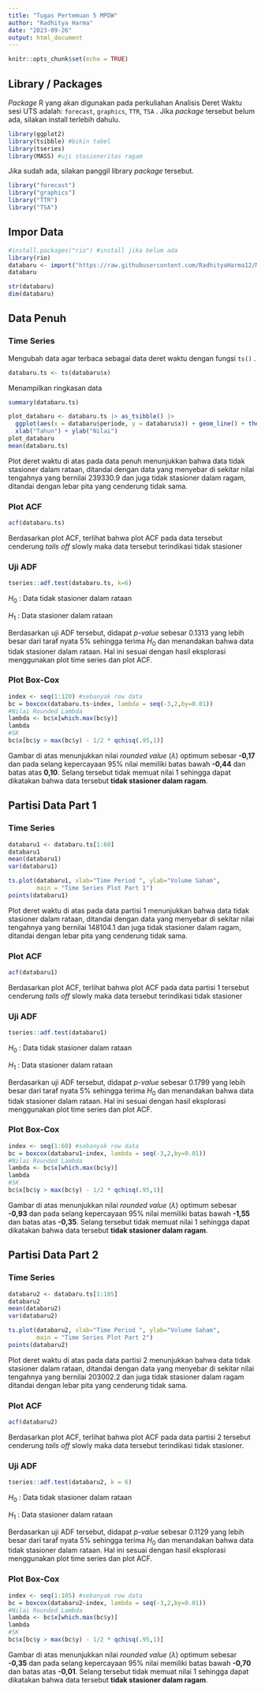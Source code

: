 ```yaml
---
title: "Tugas Pertemuan 5 MPDW"
author: "Radhitya Harma"
date: "2023-09-26"
output: html_document
---
```


```r
knitr::opts_chunk$set(echo = TRUE)
```

## Library / Packages

*Package* R yang akan digunakan pada perkuliahan Analisis Deret Waktu sesi UTS adalah: `forecast`, `graphics`, `TTR`, `TSA` . Jika *package* tersebut belum ada, silakan install terlebih dahulu.

```r
library(ggplot2)
library(tsibble) #bikin tabel
library(tseries)
library(MASS) #uji stasioneritas ragam
```

Jika sudah ada, silakan panggil library *package* tersebut.

```r
library("forecast")
library("graphics")
library("TTR")
library("TSA")
```

## Impor Data

```r
#install.packages("rio") #install jika belum ada
library(rio)
databaru <- import("https://raw.githubusercontent.com/RadhityaHarma12/MPDW/main/Pertemuan%205/databaru.csv")
databaru
```

```r
str(databaru)
dim(databaru)
```

## Data Penuh

### Time Series

Mengubah data agar terbaca sebagai data deret waktu dengan fungsi `ts()` .

```r
databaru.ts <- ts(databaru$x)
```

Menampilkan ringkasan data

```r
summary(databaru.ts)
```

```r
plot_databaru <- databaru.ts |> as_tsibble() |> 
  ggplot(aes(x = databaru$periode, y = databaru$x)) + geom_line() + theme_bw() +
  xlab("Tahun") + ylab("Nilai")
plot_databaru
mean(databaru.ts)
```

Plot deret waktu di atas pada data penuh menunjukkan bahwa data tidak stasioner dalam rataan, ditandai dengan data yang menyebar di sekitar nilai tengahnya yang bernilai 239330.9 dan juga tidak stasioner dalam ragam, ditandai dengan lebar pita yang cenderung tidak sama.

### Plot ACF

```r
acf(databaru.ts)
```

Berdasarkan plot ACF, terlihat bahwa plot ACF pada data tersebut cenderung *tails off* slowly maka data tersebut terindikasi tidak stasioner

### Uji ADF

```r
tseries::adf.test(databaru.ts, k=6)
```

$H_0$ : Data tidak stasioner dalam rataan

$H_1$ : Data stasioner dalam rataan

Berdasarkan uji ADF tersebut, didapat *p-value* sebesar 0.1313 yang lebih besar dari taraf nyata 5% sehingga terima $H_0$ dan menandakan bahwa data tidak stasioner dalam rataan. Hal ini sesuai dengan hasil eksplorasi menggunakan plot time series dan plot ACF.

### Plot Box-Cox

```r
index <- seq(1:120) #sebanyak row data
bc = boxcox(databaru.ts~index, lambda = seq(-3,2,by=0.01)) 
#Nilai Rounded Lambda
lambda <- bc$x[which.max(bc$y)]
lambda
#SK
bc$x[bc$y > max(bc$y) - 1/2 * qchisq(.95,1)]
```

Gambar di atas menunjukkan nilai *rounded value* ($\lambda$) optimum sebesar **-0,17** dan pada selang kepercayaan 95% nilai memiliki batas bawah **-0,44** dan batas atas **0,10**. Selang tersebut tidak memuat nilai 1 sehingga dapat dikatakan bahwa data tersebut **tidak stasioner dalam ragam**.

## Partisi Data Part 1

### Time Series

```r
databaru1 <- databaru.ts[1:60]
databaru1
mean(databaru1)
var(databaru1)

```

```r
ts.plot(databaru1, xlab="Time Period ", ylab="Volume Saham", 
        main = "Time Series Plot Part 1")
points(databaru1)
```

Plot deret waktu di atas pada data partisi 1 menunjukkan bahwa data tidak stasioner dalam rataan, ditandai dengan data yang menyebar di sekitar nilai tengahnya yang bernilai 148104.1 dan juga tidak stasioner dalam ragam, ditandai dengan lebar pita yang cenderung tidak sama.

### 

### Plot ACF

```r
acf(databaru1)
```

Berdasarkan plot ACF, terlihat bahwa plot ACF pada data partisi 1 tersebut cenderung *tails off* slowly maka data tersebut terindikasi tidak stasioner

### Uji ADF

```r
tseries::adf.test(databaru1)
```

$H_0$ : Data tidak stasioner dalam rataan

$H_1$ : Data stasioner dalam rataan

Berdasarkan uji ADF tersebut, didapat *p-value* sebesar 0.1799 yang lebih besar dari taraf nyata 5% sehingga terima $H_0$ dan menandakan bahwa data tidak stasioner dalam rataan. Hal ini sesuai dengan hasil eksplorasi menggunakan plot time series dan plot ACF.

### Plot Box-Cox

```r
index <- seq(1:60) #sebanyak row data
bc = boxcox(databaru1~index, lambda = seq(-3,2,by=0.01)) 
#Nilai Rounded Lambda
lambda <- bc$x[which.max(bc$y)]
lambda
#SK
bc$x[bc$y > max(bc$y) - 1/2 * qchisq(.95,1)]
```

Gambar di atas menunjukkan nilai *rounded value* ($\lambda$) optimum sebesar **-0,93** dan pada selang kepercayaan 95% nilai memiliki batas bawah **-1,55** dan batas atas **-0,35**. Selang tersebut tidak memuat nilai 1 sehingga dapat dikatakan bahwa data tersebut **tidak stasioner dalam ragam**.

## Partisi Data Part 2

### Time Series

```r
databaru2 <- databaru.ts[1:105]
databaru2
mean(databaru2)
var(databaru2)
```

```r
ts.plot(databaru2, xlab="Time Period ", ylab="Volume Saham", 
        main = "Time Series Plot Part 2")
points(databaru2)
```

Plot deret waktu di atas pada data partisi 2 menunjukkan bahwa data tidak stasioner dalam rataan, ditandai dengan data yang menyebar di sekitar nilai tengahnya yang bernilai 203002.2 dan juga tidak stasioner dalam ragam ditandai dengan lebar pita yang cenderung tidak sama.

### Plot ACF

```r
acf(databaru2)
```

Berdasarkan plot ACF, terlihat bahwa plot ACF pada data partisi 2 tersebut cenderung *tails off* slowly maka data tersebut terindikasi tidak stasioner.

### Uji ADF

```r
tseries::adf.test(databaru2, k = 6)
```

$H_0$ : Data tidak stasioner dalam rataan

$H_1$ : Data stasioner dalam rataan

Berdasarkan uji ADF tersebut, didapat *p-value* sebesar 0.1129 yang lebih besar dari taraf nyata 5% sehingga terima $H_0$ dan menandakan bahwa data tidak stasioner dalam rataan. Hal ini sesuai dengan hasil eksplorasi menggunakan plot time series dan plot ACF.

### Plot Box-Cox

```r
index <- seq(1:105) #sebanyak row data
bc = boxcox(databaru2~index, lambda = seq(-3,2,by=0.01)) 
#Nilai Rounded Lambda
lambda <- bc$x[which.max(bc$y)]
lambda
#SK
bc$x[bc$y > max(bc$y) - 1/2 * qchisq(.95,1)]
```

Gambar di atas menunjukkan nilai *rounded value* ($\lambda$) optimum sebesar **-0,35** dan pada selang kepercayaan 95% nilai memiliki batas bawah **-0,70** dan batas atas **-0,01**. Selang tersebut tidak memuat nilai 1 sehingga dapat dikatakan bahwa data tersebut **tidak stasioner dalam ragam**.
